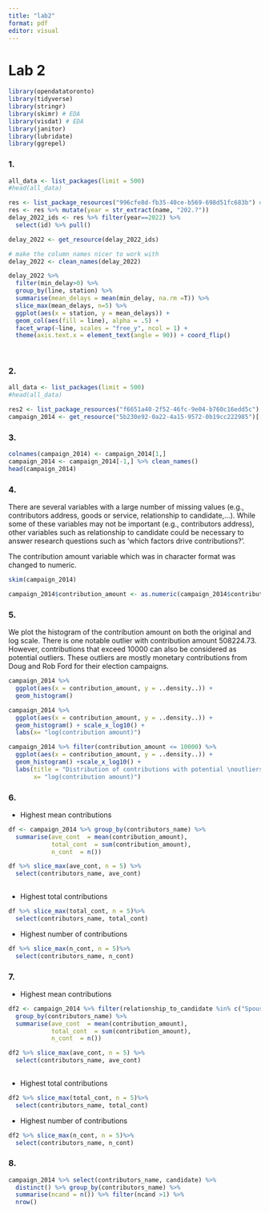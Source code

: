 ```yaml
---
title: "lab2"
format: pdf
editor: visual
---
```


# Lab 2

```r
library(opendatatoronto)
library(tidyverse)
library(stringr)
library(skimr) # EDA
library(visdat) # EDA
library(janitor)
library(lubridate)
library(ggrepel)
```

### 1.

```r

all_data <- list_packages(limit = 500)
#head(all_data)

res <- list_package_resources("996cfe8d-fb35-40ce-b569-698d51fc683b") # obtained code from searching data frame above
res <- res %>% mutate(year = str_extract(name, "202.?"))
delay_2022_ids <- res %>% filter(year==2022) %>%
  select(id) %>% pull()

delay_2022 <- get_resource(delay_2022_ids)

# make the column names nicer to work with
delay_2022 <- clean_names(delay_2022)

delay_2022 %>% 
  filter(min_delay>0) %>% 
  group_by(line, station) %>% 
  summarise(mean_delays = mean(min_delay, na.rm =T)) %>%
  slice_max(mean_delays, n=5) %>%
  ggplot(aes(x = station, y = mean_delays)) + 
  geom_col(aes(fill = line), alpha = .5) + 
  facet_wrap(~line, scales = "free_y", ncol = 1) + 
  theme(axis.text.x = element_text(angle = 90)) + coord_flip()
  
  
```

### 2.

```r

all_data <- list_packages(limit = 500)
#head(all_data)

res2 <- list_package_resources("f6651a40-2f52-46fc-9e04-b760c16edd5c") # obtained code from searching data frame above
campaign_2014 <- get_resource("5b230e92-0a22-4a15-9572-0b19cc222985")[[2]]


```

### 3.

```r

colnames(campaign_2014) <- campaign_2014[1,]
campaign_2014 <- campaign_2014[-1,] %>% clean_names()
head(campaign_2014)
```

### 4.

There are several variables with a large number of missing values (e.g., contributors address, goods or service, relationship to candidate,...). While some of these variables may not be important (e.g., contributors address), other variables such as relationship to candidate could be necessary to answer research questions such as 'which factors drive contributions?'.

The contribution amount variable which was in character format was changed to numeric.

```r
skim(campaign_2014)

campaign_2014$contribution_amount <- as.numeric(campaign_2014$contribution_amount)
```

### 5.

We plot the histogram of the contribution amount on both the original and log scale. There is one notable outlier with contribution amount 508224.73. However, contributions that exceed 10000 can also be considered as potential outliers. These outliers are mostly monetary contributions from Doug and Rob Ford for their election campaigns.\

```r

campaign_2014 %>% 
  ggplot(aes(x = contribution_amount, y = ..density..)) +
  geom_histogram()

campaign_2014 %>% 
  ggplot(aes(x = contribution_amount, y = ..density..)) +
  geom_histogram() + scale_x_log10() + 
  labs(x= "log(contribution amount)")

campaign_2014 %>% filter(contribution_amount <= 10000) %>% 
  ggplot(aes(x = contribution_amount, y = ..density..)) + 
  geom_histogram() +scale_x_log10() +  
  labs(title = "Distribution of contributions with potential \noutliers removed", 
       x= "log(contribution amount)")
```

### 6.

-   Highest mean contributions

```r

df <- campaign_2014 %>% group_by(contributors_name) %>% 
  summarise(ave_cont  = mean(contribution_amount), 
            total_cont  = sum(contribution_amount),
            n_cont  = n())

df %>% slice_max(ave_cont, n = 5) %>% 
  select(contributors_name, ave_cont)
  
```

-   Highest total contributions

```r
df %>% slice_max(total_cont, n = 5)%>% 
  select(contributors_name, total_cont)
```

-   Highest number of contributions

```r
df %>% slice_max(n_cont, n = 5)%>% 
  select(contributors_name, n_cont)
```

### 7.

-   Highest mean contributions

```r

df2 <- campaign_2014 %>% filter(relationship_to_candidate %in% c("Spouse", NA)) %>%
  group_by(contributors_name) %>% 
  summarise(ave_cont  = mean(contribution_amount), 
            total_cont  = sum(contribution_amount), 
            n_cont  = n())

df2 %>% slice_max(ave_cont, n = 5) %>% 
  select(contributors_name, ave_cont)
  
```

-   Highest total contributions

```r
df2 %>% slice_max(total_cont, n = 5)%>% 
  select(contributors_name, total_cont)
```

-   Highest number of contributions

```r
df2 %>% slice_max(n_cont, n = 5)%>% 
  select(contributors_name, n_cont)
```

### 8.

```r

campaign_2014 %>% select(contributors_name, candidate) %>% 
  distinct() %>% group_by(contributors_name) %>% 
  summarise(ncand = n()) %>% filter(ncand >1) %>% 
  nrow()
```
